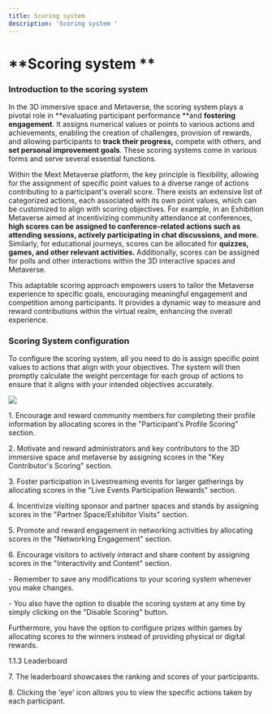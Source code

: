 ```yaml
---
title: Scoring system
description: 'Scoring system '
---
```


# **Scoring system **

### **Introduction to the scoring system**

In the 3D immersive space and Metaverse, the scoring system plays a pivotal role in **evaluating participant performance **and **fostering engagement**. It assigns numerical values or points to various actions and achievements, enabling the creation of challenges, provision of rewards, and allowing participants to **track their progress,** compete with others, and **set personal improvement goals**. These scoring systems come in various forms and serve several essential functions.

Within the Mext Metaverse platform, the key principle is flexibility, allowing for the assignment of specific point values to a diverse range of actions contributing to a participant's overall score. There exists an extensive list of categorized actions, each associated with its own point values, which can be customized to align with scoring objectives. For example, in an Exhibition Metaverse aimed at incentivizing community attendance at conferences, **high scores can be assigned to conference-related actions such as attending sessions, actively participating in chat discussions, and more.** Similarly, for educational journeys, scores can be allocated for **quizzes, games, and other relevant activities.** Additionally, scores can be assigned for polls and other interactions within the 3D interactive spaces and Metaverse.

This adaptable scoring approach empowers users to tailor the Metaverse experience to specific goals, encouraging meaningful engagement and competition among participants. It provides a dynamic way to measure and reward contributions within the virtual realm, enhancing the overall experience.

### Scoring System configuration

To configure the scoring system, all you need to do is assign specific point values to actions that align with your objectives. The system will then promptly calculate the weight percentage for each group of actions to ensure that it aligns with your intended objectives accurately.

![](/img/Marvaimages/documentatinscoring.jpg)

1\.	Encourage and reward community members for completing their profile information by allocating scores in the "Participant's Profile Scoring" section.

2\.	Motivate and reward administrators and key contributors to the 3D immersive space and metaverse by assigning scores in the "Key Contributor's Scoring" section.

3\.	Foster participation in Livestreaming events for larger gatherings by allocating scores in the "Live Events Participation Rewards" section.

4\.	Incentivize visiting sponsor and partner spaces and stands by assigning scores in the "Partner Space/Exhibitor Visits" section.

5\.	Promote and reward engagement in networking activities by allocating scores in the "Networking Engagement" section.

6\.	Encourage visitors to actively interact and share content by assigning scores in the "Interactivity and Content" section.

\-	Remember to save any modifications to your scoring system whenever you make changes.

\-	You also have the option to disable the scoring system at any time by simply clicking on the "Disable Scoring" button.

Furthermore, you have the option to configure prizes within games by allocating scores to the winners instead of providing physical or digital rewards.

1.1.3	Leaderboard

7\.	The leaderboard showcases the ranking and scores of your participants.

8\.	Clicking the 'eye' icon allows you to view the specific actions taken by each participant.

